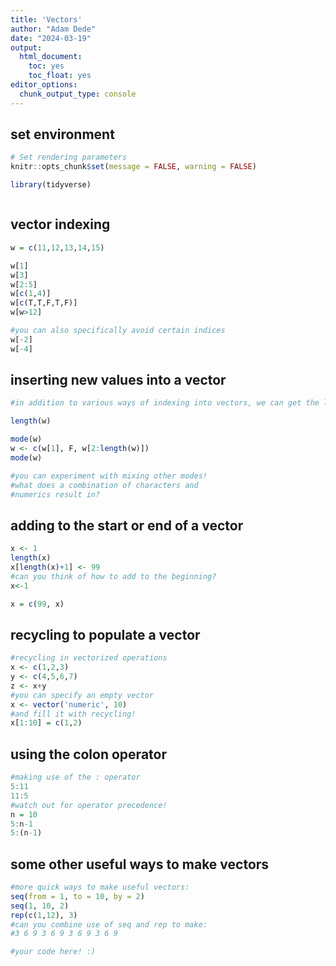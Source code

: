 ```yaml
---
title: 'Vectors'
author: "Adam Dede"
date: "2024-03-19"
output:
  html_document:
    toc: yes
    toc_float: yes
editor_options:
  chunk_output_type: console
---
```



## set environment

```r

# Set rendering parameters
knitr::opts_chunk$set(message = FALSE, warning = FALSE)

library(tidyverse)



```

## vector indexing

```r
w = c(11,12,13,14,15)

w[1]
w[3]
w[2:5]
w[c(1,4)]
w[c(T,T,F,T,F)]
w[w>12]

#you can also specifically avoid certain indices
w[-2]
w[-4]

```
## inserting new values into a vector
```r

#in addition to various ways of indexing into vectors, we can get the length of a vector

length(w)

mode(w)
w <- c(w[1], F, w[2:length(w)])
mode(w)

#you can experiment with mixing other modes!
#what does a combination of characters and 
#numerics result in? 


```

## adding to the start or end of a vector
```r

x <- 1
length(x)
x[length(x)+1] <- 99
#can you think of how to add to the beginning?
x<-1

x = c(99, x)


```

## recycling to populate a vector
```r

#recycling in vectorized operations 
x <- c(1,2,3)
y <- c(4,5,6,7)
z <- x+y
#you can specify an empty vector
x <- vector('numeric', 10)
#and fill it with recycling! 
x[1:10] = c(1,2)


```
## using the colon operator
```r

#making use of the : operator
5:11
11:5
#watch out for operator precedence!
n = 10
5:n-1
5:(n-1)


```
## some other useful ways to make vectors
```r
#more quick ways to make useful vectors:
seq(from = 1, to = 10, by = 2)
seq(1, 10, 2)
rep(c(1,12), 3)
#can you combine use of seq and rep to make:
#3 6 9 3 6 9 3 6 9 3 6 9

#your code here! :)
```
